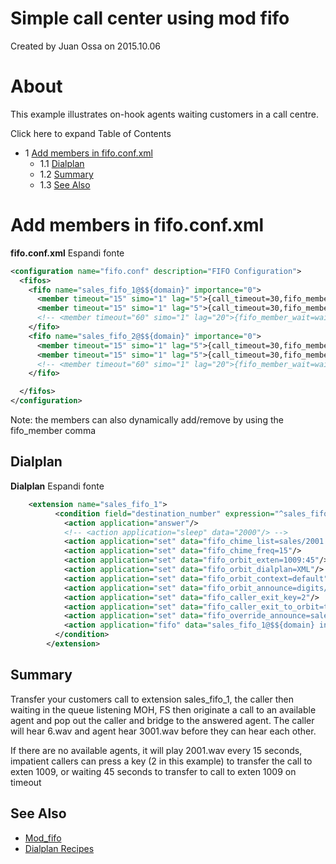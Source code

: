 
# Simple call center using mod fifo 

 Created by  Juan Ossa on 2015.10.06

# About

This example illustrates on-hook agents waiting customers in a call centre.

Click here to expand Table of Contents

* 1 [Add members in fifo.conf.xml](#-add-members-in-fifoconfxml-)  
   * 1.1 [Dialplan](#-freeswitch--simple-call-center-using-mod-fifo-)  
   * 1.2 [Summary](#-freeswitch--simple-call-center-using-mod-fifo-)  
   * 1.3 [See Also](#-freeswitch--simple-call-center-using-mod-fifo-)

#  Add members in fifo.conf.xml 

**fifo.conf.xml** Espandi fonte 

```xml
<configuration name="fifo.conf" description="FIFO Configuration">
  <fifos>
    <fifo name="sales_fifo_1@$${domain}" importance="0">
      <member timeout="15" simo="1" lag="5">{call_timeout=30,fifo_member_wait=nowait}user/1009@$${domain}</member>
      <member timeout="15" simo="1" lag="5">{call_timeout=30,fifo_member_wait=nowait}user/1008@$${domain}</member>
      <!-- <member timeout="60" simo="1" lag="20">{fifo_member_wait=wait}user/1001@$${domain}</member> -->
    </fifo>
    <fifo name="sales_fifo_2@$${domain}" importance="0">
      <member timeout="15" simo="1" lag="5">{call_timeout=30,fifo_member_wait=nowait}user/1009@$${domain}</member>
      <member timeout="15" simo="1" lag="5">{call_timeout=30,fifo_member_wait=nowait}user/1008@$${domain}</member>
      <!-- <member timeout="60" simo="1" lag="20">{fifo_member_wait=wait}user/1001@$${domain}</member> -->
    </fifo>

  </fifos>
</configuration> 
```

Note: the members can also dynamically add/remove by using the fifo\_member comma

## Dialplan 

**Dialplan** Espandi fonte 

```xml
    <extension name="sales_fifo_1">
	      <condition field="destination_number" expression="^sales_fifo_1$">
	        <action application="answer"/>
	        <!-- <action application="sleep" data="2000"/> -->
			<action application="set" data="fifo_chime_list=sales/2001.wav"/>
			<action application="set" data="fifo_chime_freq=15"/>
			<action application="set" data="fifo_orbit_exten=1009:45"/>
			<action application="set" data="fifo_orbit_dialplan=XML"/>
			<action application="set" data="fifo_orbit_context=default"/>
			<action application="set" data="fifo_orbit_announce=digits/6.wav"/>
			<action application="set" data="fifo_caller_exit_key=2"/>
			<action application="set" data="fifo_caller_exit_to_orbit=true"/>
			<action application="set" data="fifo_override_announce=sales/3001.wav"/>			
	        <action application="fifo" data="sales_fifo_1@$${domain} in undef $${base_dir}/sounds/music/8000/hood_loop_music.wav"/>
	      </condition>
	    </extension>
```

## Summary 

Transfer your customers call to extension sales\_fifo\_1, the caller then waiting in the queue listening MOH, FS then originate a call to an available agent and pop out the caller and bridge to the answered agent. The caller will hear 6.wav and agent hear 3001.wav before they can hear each other.

If there are no available agents, it will play 2001.wav every 15 seconds, impatient callers can press a key (2 in this example) to transfer the call to exten 1009, or waiting 45 seconds to transfer to call to exten 1009 on timeout

## See Also 

* [Mod\_fifo](../mod_fifo_3966031.mdx#-add)
* [Dialplan Recipes](../../Dialplan/Dialplan-Recipes_9634252.mdx#about)


